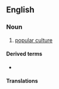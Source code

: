 ==English==
{{wikipedia}}

===Noun===
{{en-noun|-|s}}

# [[popular culture]]

====Derived terms====
* {{l|en|pop-cultural}}

====Translations====
{{trans-see|popular culture}}